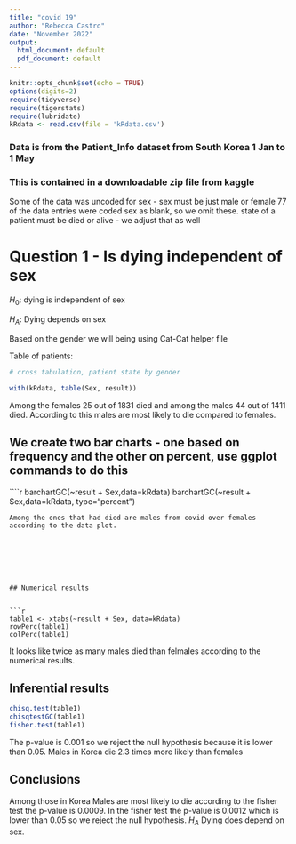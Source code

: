 ```yaml
---
title: "covid 19"
author: "Rebecca Castro"
date: "November 2022"
output:
  html_document: default
  pdf_document: default
---
```


```r
knitr::opts_chunk$set(echo = TRUE)
options(digits=2)
require(tidyverse)
require(tigerstats)
require(lubridate)
kRdata <- read.csv(file = 'kRdata.csv')
```
### Data is from the Patient_Info dataset from South Korea 1 Jan to 1 May 
### This is contained in a downloadable zip file from kaggle

Some of the data was uncoded for sex - sex must be just male or female
77 of the data entries were coded sex  as blank, so we omit these.
state of a patient must be died or alive - we adjust that as well   
  
# Question 1 - Is dying independent of sex

$H_0$: dying is independent of sex

$H_A$: Dying depends on sex

Based on the gender we will being using Cat-Cat helper file

Table of patients:
```r

# cross tabulation, patient state by gender

with(kRdata, table(Sex, result))

```
Among the females 25 out of 1831 died and among the males 44 out of 1411 died. According to this males are most likely to die compared to females.

## We create two bar charts - one based on frequency and the other on percent, use ggplot commands to do this

````r
barchartGC(~result + Sex,data=kRdata)
barchartGC(~result + Sex,data=kRdata, type="percent")

```
Among the ones that had died are males from covid over females according to the data plot.
  





  
## Numerical results


```r
table1 <- xtabs(~result + Sex, data=kRdata)
rowPerc(table1)
colPerc(table1)
```

It looks like twice as many males died than felmales according to the numerical results.



## Inferential results 


```r
chisq.test(table1)
chisqtestGC(table1)
fisher.test(table1)
```


The p-value is 0.001 so we reject the null hypothesis because it is lower than 0.05. Males in Korea die 2.3 times more likely than females



## Conclusions
Among those in Korea Males are most likely to die according to the fisher test the p-value is 0.0009. In the fisher test the p-value is 0.0012 which is lower than 0.05 so we reject the null hypothesis. $H_A$ Dying does depend on sex. 

